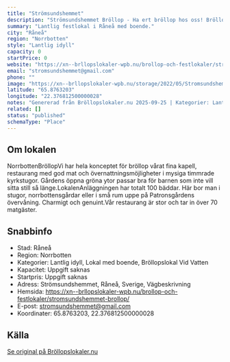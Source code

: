 ```yaml
---
title: "Strömsundshemmet"
description: "Strömsundshemmet Bröllop - Ha ert bröllop hos oss! Bröllopslokal Luleå. Skicka gärna en förfrågan så hjälper vi Er!"
summary: "Lantlig festlokal i Råneå med boende."
city: "Råneå"
region: "Norrbotten"
style: "Lantlig idyll"
capacity: 0
startPrice: 0
website: "https://xn--brllopslokaler-wpb.nu/brollop-och-festlokaler/stromsundshemmet-brollop/"
email: "stromsundshemmet@gmail.com"
phone: ""
image: "https://xn--brllopslokaler-wpb.nu/storage/2022/05/Stromsundshemmet-brollopslokal-festlokal-brollop-festvaning.webp"
latitude: "65.8763203"
longitude: "22.376812500000028"
notes: "Genererad från Bröllopslokaler.nu 2025-09-25 | Kategorier: Lantlig idyll, Lokal med boende, Bröllopslokal Vid Vatten"
related: []
status: "published"
schemaType: "Place"
---
```


## Om lokalen

NorrbottenBröllopVi har hela konceptet för bröllop vårat fina kapell, restaurang med god mat och övernattningsmöjligheter i mysiga timmrade kyrkstugor. Gårdens öppna gröna ytor passar bra för barnen som inte vill sitta still så länge.LokalenAnläggningen har totalt 100 bäddar. Här bor man i stugor, norrbottensgårdar eller i små rum uppe på Patronsgårdens övervåning. Charmigt och genuint.Vår restaurang är stor och tar in över 70 matgäster.

## Snabbinfo

- Stad: Råneå
- Region: Norrbotten
- Kategorier: Lantlig idyll, Lokal med boende, Bröllopslokal Vid Vatten
- Kapacitet: Uppgift saknas
- Startpris: Uppgift saknas
- Adress: Strömsundshemmet, Råneå, Sverige, Vägbeskrivning
- Hemsida: https://xn--brllopslokaler-wpb.nu/brollop-och-festlokaler/stromsundshemmet-brollop/
- E-post: stromsundshemmet@gmail.com
- Koordinater: 65.8763203, 22.376812500000028

## Källa

[Se original på Bröllopslokaler.nu](https://xn--brllopslokaler-wpb.nu/brollop-och-festlokaler/stromsundshemmet-brollop/)
